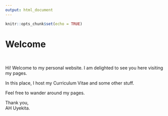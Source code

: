 ```yaml
---
output: html_document
---
```


```r
knitr::opts_chunk$set(echo = TRUE)
```
<head><link rel="shortcut icon" type="image/png" href="03-img/favicon.png"></head>

# Welcome

<br>

Hi! Welcome to my personal website. I am delighted to see you here visiting my pages.  

In this place, I host my Curriculum Vitae and some other stuff.  

Feel free to wander around my pages.  

Thank you,  
AH Uyekita.